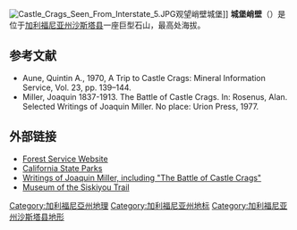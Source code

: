 [[File:Castle_Crags_Seen_From_Interstate_5.JPG|thumb]]观望峭壁城堡]]
'''城堡峭壁'''（{{lang-en|'''Castle Crags'''}}）是位于[[加利福尼亚州|加利福尼亚州]][[沙斯塔县|沙斯塔县]]一座巨型石山，最高处海拔{{convert|6500|ft|m}}。

== 参考文献 ==
*Aune, Quintin A., 1970, A Trip to Castle Crags: Mineral Information Service, Vol. 23, pp. 139–144.
*Miller, Joaquin 1837-1913. The Battle of Castle Crags. In: Rosenus, Alan. Selected Writings of Joaquin Miller. No place: Urion Press, 1977.

== 外部链接 ==
*[http://www.fs.fed.us/r5/shastatrinity/recreation/smmu/wilderness/shasta-wilderness.shtml Forest Service Website] {{Wayback|url=http://www.fs.fed.us/r5/shastatrinity/recreation/smmu/wilderness/shasta-wilderness.shtml |date=20091230160709 }}
*[http://www.parks.ca.gov/?page_id=454 California State Parks] {{Wayback|url=http://www.parks.ca.gov/?page_id=454 |date=20201128135315 }}
*[https://web.archive.org/web/20060515121234/http://www.siskiyous.edu/shasta/bib/B20.htm Writings of Joaquin Miller, including "The Battle of Castle Crags"]
*[https://web.archive.org/web/20120415171721/http://www.museumsiskiyoutrail.org/ Museum of the Siskiyou Trail]

[[Category:加利福尼亞州地理|Category:加利福尼亞州地理]]
[[Category:加利福尼亚州地标|Category:加利福尼亚州地标]]
[[Category:加利福尼亚州沙斯塔县地形|Category:加利福尼亚州沙斯塔县地形]]